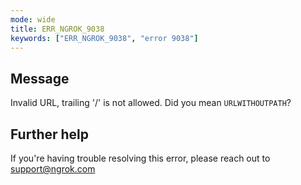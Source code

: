 ```yaml
---
mode: wide
title: ERR_NGROK_9038
keywords: ["ERR_NGROK_9038", "error 9038"]
---
```


## Message

Invalid URL, trailing '/' is not allowed. Did you mean `URLWITHOUTPATH`?

## Further help

If you're having trouble resolving this error, please reach out to [support@ngrok.com](mailto:support@ngrok.com?subject=Help%20with%20ERR_NGROK_9038)
